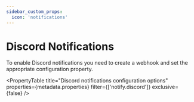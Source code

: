 ```yaml
---
sidebar_custom_props:
  icon: 'notifications'
---
```


# Discord Notifications

To enable Discord notifications you need to create a webhook and set the appropriate configuration property.

<PropertyTable
  title="Discord notifications configuration options"
  properties={metadata.properties}
  filter={['notify.discord']}
  exclusive={false}
/>
